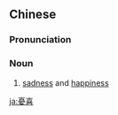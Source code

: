 {{also|忧喜}}
==Chinese==
{{zh-forms|s=忧喜}}

===Pronunciation===
{{zh-pron
|m=yōuxǐ
|cat=n
}}

===Noun===
{{zh-noun}}

# {{lb|zh|literary}} [[sadness]] and [[happiness]]

[[ja:憂喜]]